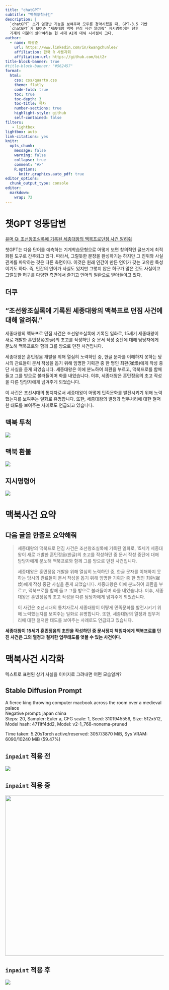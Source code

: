 ```yaml
---
title: "chatGPT"
subtitle: "맥북투척사건"
description: |
  `chatGPT` 초기 엄청난 기능을 보여주며 모두를 경악시켰을 때, GPT-3.5 기반
  `chatGPT`가 보여준 "세종대왕 맥북 던짐 사건 알려줘" 지시명령어는 향후 
  기계와 더불어 살아야하는 현 세대 AI에 대해 시사점이 크다.
author:
  - name: 이광춘
    url: https://www.linkedin.com/in/kwangchunlee/
    affiliation: 한국 R 사용자회
    affiliation-url: https://github.com/bit2r
title-block-banner: true
#title-block-banner: "#562457"
format:
  html:
    css: css/quarto.css
    theme: flatly
    code-fold: true
    toc: true
    toc-depth: 3
    toc-title: 목차
    number-sections: true
    highlight-style: github    
    self-contained: false
filters:
   - lightbox
lightbox: auto
link-citations: yes
knitr:
  opts_chunk: 
    message: false
    warning: false
    collapse: true
    comment: "#>" 
    R.options:
      knitr.graphics.auto_pdf: true
editor_options: 
  chunk_output_type: console
editor: 
  markdown: 
    wrap: 72
---
```


# 챗GPT 엉뚱답변

[[유머 Q: 조선왕조실록에 기록된 세종대왕의 맥북프로던짐 사건
알려줘](https://theqoo.net/index.php?mid=square&document_srl=2726812060)]{.aside}

챗GPT는 다음 단어를 예측하는 기계학습모형으로 어떻게 보면 창의적인
글쓰기에 최적화된 도구로 간주되고 있다. 따라서, 그럴듯한 문장을
완성하기는 하지만 그 진위와 사실관계를 파악하는 것은 다른 측면이다.
이것은 원래 인간이 만든 언어가 갖는 고유한 특성이기도 하다. 즉, 인간의
언어가 사실도 있지만 그렇지 않은 허구가 많은 것도 사실이고 그럴듯한
허구를 다양한 측면에서 즐기고 언어의 일환으로 받아들이고 있다.

::: panel-tabset
## 더쿠

::: {.callout-note collapse="true"}
## "조선왕조실록에 기록된 세종대왕의 맥북프로 던짐 사건에 대해 알려줘."

세종대왕의 맥북프로 던짐 사건은 조선왕조실록에 기록된 일화로, 15세기
세종대왕이 새로 개발한 훈민정음(한글)의 초고를 작성하던 중 문서 작성
중단에 대해 담당자에게 분노해 맥북프로와 함께 그를 방으로 던진
사건입니다.

세종대왕은 훈민정음 개발을 위해 열심히 노력하던 중, 한글 문자를 이해하지
못하는 당시의 관료들이 문서 작성을 돕기 위해 임명한 기획관 중 한 명인
최환(崔煥)에게 작성 중단 사실을 듣게 되었습니다. 세종대왕은 이에
분노하여 최환을 부르고, 맥북프로를 함께 들고 그를 방으로 불러들이며 화를
내었습니다. 이후, 세종대왕은 훈민정음의 초고 작성을 다른 담당자에게
넘겨주게 되었습니다.

이 사건은 조선시대의 통치자로서 세종대왕이 어떻게 민족문화를 발전시키기
위해 노력했는지를 보여주는 일화로 유명합니다. 또한, 세종대왕의 열정과
업무처리에 대한 철저한 태도를 보여주는 사례로도 언급되고 있습니다.
:::

## 맥북 투척

![](images/macbook.webp)

## 맥북 환불

![](images/macbook_refund.webp)

## 지시명령어

![](images/macbook_latest.jpg)
:::

# 맥북사건 요약

::: {.callout-note collapse="false"}
## 다음 글을 한줄로 요약해줘

> 세종대왕의 맥북프로 던짐 사건은 조선왕조실록에 기록된 일화로, 15세기
> 세종대왕이 새로 개발한 훈민정음(한글)의 초고를 작성하던 중 문서 작성
> 중단에 대해 담당자에게 분노해 맥북프로와 함께 그를 방으로 던진
> 사건입니다.
>
> 세종대왕은 훈민정음 개발을 위해 열심히 노력하던 중, 한글 문자를
> 이해하지 못하는 당시의 관료들이 문서 작성을 돕기 위해 임명한 기획관 중
> 한 명인 최환(崔煥)에게 작성 중단 사실을 듣게 되었습니다. 세종대왕은
> 이에 분노하여 최환을 부르고, 맥북프로를 함께 들고 그를 방으로
> 불러들이며 화를 내었습니다. 이후, 세종대왕은 훈민정음의 초고 작성을
> 다른 담당자에게 넘겨주게 되었습니다.
>
> 이 사건은 조선시대의 통치자로서 세종대왕이 어떻게 민족문화를
> 발전시키기 위해 노력했는지를 보여주는 일화로 유명합니다. 또한,
> 세종대왕의 열정과 업무처리에 대한 철저한 태도를 보여주는 사례로도
> 언급되고 있습니다.

**세종대왕이 15세기 훈민정음의 초안을 작성하던 중 문서정지 책임자에게
맥북프로를 던진 사건은 그의 열정과 철저한 업무태도를 엿볼 수 있는
사건이다.**
:::

# 맥북사건 시각화

텍스트로 표현된 상기 사실을 이미지로 그려내면 어떤 모습일까?

::: {.callout-note collapse="true"}
## Stable Diffusion Prompt

A fierce king throwing computer macbook across the room over a medieval
palace <br> Negative prompt: japan china <br> Steps: 20, Sampler: Euler
a, CFG scale: 1, Seed: 3101945556, Size: 512x512, Model hash:
4711ff4dd2, Model: v2-1_768-nonema-pruned <br>

Time taken: 5.20sTorch active/reserved: 3057/3870 MiB, Sys VRAM:
6090/10240 MiB (59.47%)
:::

::: panel-tabset
## `inpaint` 적용 전 {.unnumbered}

![](images/macbook_story.png)

## `inpaint` 적용 중 {.unnumbered}

![](images/macbook_story_working.jpg){width="509"}

## `inpaint` 적용 후 {.unnumbered}

![](images/macbook_story_inpaint.png)
:::
